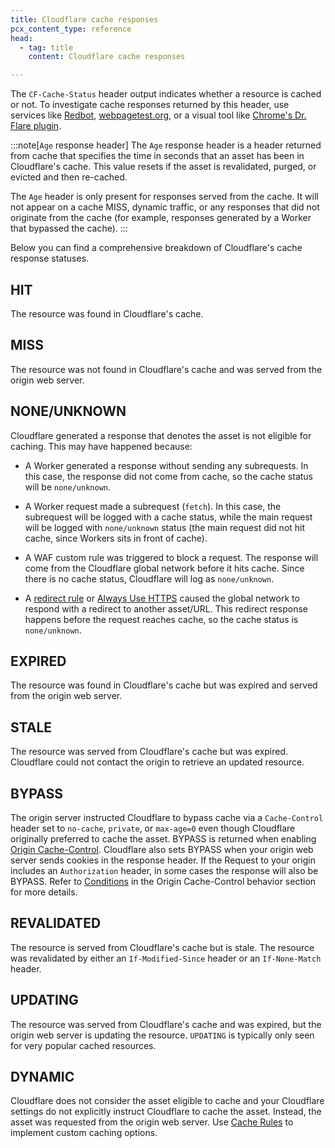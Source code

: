 ```yaml
---
title: Cloudflare cache responses
pcx_content_type: reference
head:
  - tag: title
    content: Cloudflare cache responses

---
```


The `CF-Cache-Status` header output indicates whether a resource is cached or not. To investigate cache responses returned by this header, use services like [Redbot](https://redbot.org/), [webpagetest.org](http://www.webpagetest.org/), or a visual tool like [Chrome's Dr. Flare plugin](https://community.cloudflare.com/t/community-tip-dr-flare-debug-tool-for-cloudflare-chrome-extension/110166).

:::note[`Age` response header]
The `Age` response header is a header returned from cache that specifies the time in seconds that an asset has been in Cloudflare's cache. This value resets if the asset is revalidated, purged, or evicted and then re-cached.

The `Age` header is only present for responses served from the cache. It will not appear on a cache MISS, dynamic traffic, or any responses that did not originate from the cache (for example, responses generated by a Worker that bypassed the cache).
:::

Below you can find a comprehensive breakdown of Cloudflare's cache response statuses.

## HIT

The resource was found in Cloudflare's cache.

## MISS

The resource was not found in Cloudflare's cache and was served from the origin web server.

## NONE/UNKNOWN

Cloudflare generated a response that denotes the asset is not eligible for caching. This may have happened because:

* A Worker generated a response without sending any subrequests. In this case, the response did not come from cache, so the cache status will be `none/unknown`.

* A Worker request made a subrequest (`fetch`). In this case, the subrequest will be logged with a cache status, while the main request will be logged with `none/unknown` status (the main request did not hit cache, since Workers sits in front of cache).

* A WAF custom rule was triggered to block a request. The response will come from the Cloudflare global network before it hits cache. Since there is no cache status, Cloudflare will log as `none/unknown`.

* A [redirect rule](/rules/url-forwarding/) or [Always Use HTTPS](/ssl/edge-certificates/additional-options/always-use-https/) caused the global network to respond with a redirect to another asset/URL. This redirect response happens before the request reaches cache, so the cache status is `none/unknown`.

## EXPIRED

The resource was found in Cloudflare's cache but was expired and served from the origin web server.

## STALE

The resource was served from Cloudflare's cache but was expired. Cloudflare could not contact the origin to retrieve an updated resource.

## BYPASS

The origin server instructed Cloudflare to bypass cache via a `Cache-Control` header set to `no-cache`, `private`, or `max-age=0` even though Cloudflare originally preferred to cache the asset. BYPASS is returned when enabling [Origin Cache-Control](/cache/concepts/cache-control/). Cloudflare also sets BYPASS when your origin web server sends cookies in the response header. If the Request to your origin includes an `Authorization` header, in some cases the response will also be BYPASS. Refer to [Conditions](/cache/concepts/cache-control/#conditions) in the Origin Cache-Control behavior section for more details.

## REVALIDATED

The resource is served from Cloudflare's cache but is stale. The resource was revalidated by either an `If-Modified-Since` header or an `If-None-Match` header.

## UPDATING

The resource was served from Cloudflare's cache and was expired, but the origin web server is updating the resource. `UPDATING` is typically only seen for very popular cached resources.

## DYNAMIC

Cloudflare does not consider the asset eligible to cache and your Cloudflare settings do not explicitly instruct Cloudflare to cache the asset. Instead, the asset was requested from the origin web server. Use [Cache Rules](/cache/how-to/cache-rules/) to implement custom caching options.
